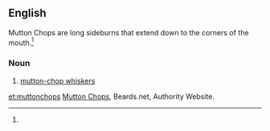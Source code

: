 ==English==
Mutton Chops are long sideburns that extend down to the corners of the mouth.<ref name="Beards.net" />
===Noun===
{{en-noun|-}}

# [[mutton-chop whiskers]]

[[et:muttonchops]]
[http://beards.net/styles/mutton-chops Mutton Chops], Beards.net, Authority Website.<references />
